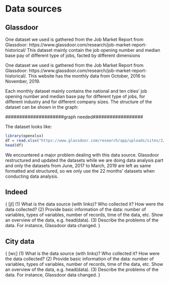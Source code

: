 # Data sources

## Glassdoor
One dataset we used is gathered from the Job Market Report from Glassdoor: https://www.glassdoor.com/research/job-market-report-historical/ This dataset mainly contain the job opening number and median base pay of different type of jobs, facted by different dimensions 

One dataset we used is gathered from the Job Market Report from Glassdoor: https://www.glassdoor.com/research/job-market-report-historical/. This website has the monthly data from October, 2016 to November, 2019. 

Each monthly dataset mainly contains the national and ten cities’ job opening number and median base pay for different type of jobs, for different industry and for different company sizes. The structure of the dataset can be shown in the graph:

#####################graph needed##################

The dataset looks like:

```r
library(openxlsx)
df = read.xlsx("https://www.glassdoor.com/research/app/uploads/sites/2/2019/12/LPR_data-2019-03.xlsx")
head(df)
```

We encountered a major problem dealing with this data source. Glassdoor restructured and updated the datasets while we are doing data analysis part and only the datasets from June, 2017 to March, 2019 are left as same formatted and structured, so we only use the 22 months’ datasets when conducting data analysis. 


## Indeed

{
[jl]
(1) What is the data source (with links)? Who collected it? How were the data collected?
(2) Provide basic information of the data: number of variables, types of variables, number of records, time of the data, etc. Show an overview of the data, e.g. head(data).
(3) Describe the problems of the data. For instance, Glassdoor data changed.
}

## City data

{
[wc]
(1) What is the data source (with links)? Who collected it? How were the data collected?
(2) Provide basic information of the data: number of variables, types of variables, number of records, time of the data, etc. Show an overview of the data, e.g. head(data).
(3) Describe the problems of the data. For instance, Glassdoor data changed.
}
